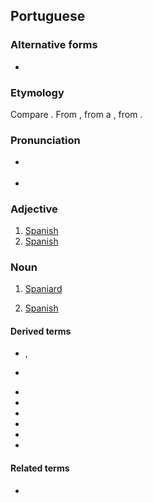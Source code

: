 {{also|espanhòl}}
==Portuguese==

===Alternative forms===
* {{alt|pt|hespanhol||obsolete}}

===Etymology===
Compare {{cog|es|español}}. From {{der|pt|pro|espaignol}}, from a {{der|pt|VL.|*Hispaniolus}}, from {{der|pt|la|hispānus}}.

===Pronunciation===
{{pt-IPA|espanhól}}
* {{a|Northeast Brazil}} {{IPA|pt|/ɪs.pɐ̃ʲ̃.ˈj̃ɔw/|/ɪʃ.pɐ̃ʲ̃.ˈj̃ɔw/}}
* {{hyphenation|pt|es|pa|nhol}}

===Adjective===
{{pt-adj|f=espanhola}}

# [[Spanish]] {{gloss|of or relating to Spain, its people or culture}}
# [[Spanish]] {{gloss|of or relating to the Spanish language}}

===Noun===
{{pt-noun|m|f=#a}}

# [[Spaniard]] {{gloss|person from Spain}}
# {{lb|pt|uncountable}} [[Spanish]] {{gloss|Romance language spoken in Spain and much of Latin America}}
#: {{syn|pt|castelhano}}

====Derived terms====
* {{l|pt|espanholinho|pos=diminutive}}, {{l|pt|espanholzinho|pos=diminutive}}
* {{l|pt|espanholão}} {{qualifier|augmentatives}}
* {{l|pt|espanglês}}
* {{l|pt|espanholado}}
* {{l|pt|espanholice}}
* {{l|pt|espanholismo}}
* {{l|pt|espanholizar}}
* {{l|pt|portunhol}}

====Related terms====
* {{l|pt|Espanha}}

{{C|pt|Nationalities|Spain|Spanish}}